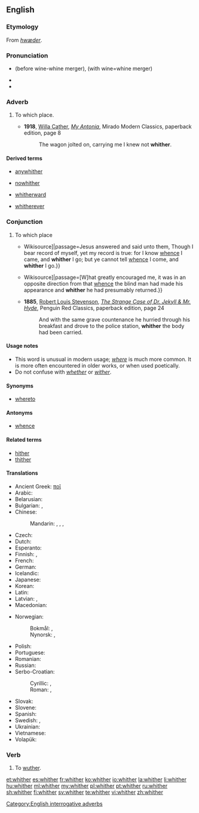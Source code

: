 ==English==

===Etymology===
From {{etyl|ang|en}} ''[[hwæder]]''.

===Pronunciation===

* {{IPA|/ʍɪðɚ/}} (before wine-whine merger), {{IPA|/wɪðɚ/}} (with wine=whine merger)
* {{audio|en-us-whither.ogg|Audio (US)}}
* {{rhymes|ɪðə(r)}}

===Adverb===
{{en-adv|-}}

# {{context|literary|or|archaic|lang=en}} To which place.
#* '''1918''', [[w:Willa Cather|Willa Cather]], ''[[w:My Antonia|My Antonia]]'', Mirado Modern Classics, paperback edition, page 8
#*: The wagon jolted on, carrying me I knew not '''whither'''.

====Derived terms====
{{rel-top4|Terms derived from whither}}
* [[anywhither]]
{{rel-mid4}}
* [[nowhither]]
{{rel-mid4}}
* [[whitherward]]
{{rel-mid4}}
* [[whitherever]]
{{rel-bottom}}

===Conjunction===
{{en-con}}

# {{context|literary|or|archaic|lang=en}} To which place
#* {{quote-book|year=1611|title=King James Bible|section=John 8:14|url=[s:Bible (King James)/John{{!}}Wikisource]|passage=Jesus answered and said unto them, Though I bear record of myself, yet my record is true: for I know [[whence]] I came, and '''whither''' I go; but ye cannot tell [[whence]] I come, and '''whither''' I go.}}
#* {{quote-book|year=1883|author=Robert Louis Stevenson|title=Treasure Island|chapter=The Sea-chest|url=[s:Treasure Island/Chapter 4{{!}}Wikisource]|passage=[W]hat greatly encouraged me, it was in an opposite direction from that [[whence]] the blind man had made his appearance and '''whither''' he had presumably returned.}}
#* '''1885''', [[w:Robert Louis Stevenson|Robert Louis Stevenson]], ''[[w:The Strange Case of Dr. Jekyll & Mr. Hyde|The Strange Case of Dr. Jekyll & Mr. Hyde]]'', Penguin Red Classics, paperback edition, page 24
#*: And with the same grave countenance he hurried through his breakfast and drove to the police station, '''whither''' the body had been carried.

====Usage notes====
* This word is unusual in modern usage; ''[[where]]'' is much more common. It is more often encountered in older works, or when used poetically.
* Do not confuse with ''[[whether]]'' or ''[[wither]]''.

====Synonyms====
* [[whereto]]

====Antonyms====
* [[whence]]

====Related terms====
* [[hither]]
* [[thither]]

====Translations====
{{trans-top|to which place}}
* Ancient Greek: [[ποῖ]]
* Arabic: {{t-|ar|إلى أين|tr=ʾílā ʾáyn(a)|sc=Arab}}
* Belarusian: {{t-|be|куды|tr=kudý|sc=Cyrl}}
* Bulgarian: {{t-|bg|накъде|tr=nakǎdé}},  {{t-|bg|накъдето|tr=nakǎdéto}}
* Chinese:
*: Mandarin: {{t|cmn|哪兒|sc=Hani}}, {{t|cmn|哪儿|tr=nǎr|sc=Hani}}, {{t|cmn|哪裡|sc=Hani}}, {{t|cmn|哪里|tr=nǎlǐ|sc=Hani}}
* Czech: {{t+|cs|kam}}
* Dutch: {{t+|nl|waarheen}}
* Esperanto: {{t+|eo|kien}}
* Finnish: {{t+|fi|minne}}, {{t+|fi|jonne}}
* French: {{t+|fr|où}}
* German: {{t+|de|wohin}}
* Icelandic: {{t+|is|hvert}}
* Japanese: {{t+|ja|どこ|tr=doko-e|alt=どこへ|sc=Jpan}}
* Korean: {{t+|ko|어디|tr=eodi|sc=Kore}}
* Latin: {{t-|la|quo|alt=quō}}
* Latvian: {{t+|lv|kur}}, {{t-|lv|kurp}}
* Macedonian: {{t-|mk|каде|tr=káde}}
{{trans-mid}}
* Norwegian:
*: Bokmål: {{t+|nb|hvor}}, {{t-|nb|hvor hen}}
*: Nynorsk: {{t-|nn|kor}}, {{t-|nn|kvar}}
* Polish: {{t+|pl|dokąd}}
* Portuguese: {{t+|pt|aonde}}
* Romanian: {{t+|ro|încotro}}
* Russian: {{t+|ru|куда|tr=kudá}}
* Serbo-Croatian:
*: Cyrillic: {{t-|sh|куда}}, {{t-|sh|камо}}
*: Roman: {{t-|sh|kuda}}, {{t-|sh|kamo}}
* Slovak: {{t-|sk|kam}}
* Slovene: {{t+|sl|kam}}
* Spanish: {{t-|es|adónde}}
* Swedish: {{t+|sv|vart}}, {{t+|sv|varthän}}
* Ukrainian: {{t-|uk|куди|tr=kudý|sc=Cyrl}}
* Vietnamese: {{t+|vi|đâu}}
* Volapük: {{t+|vo|kipladio}}
{{trans-bottom}}

===Verb===
{{en-verb}}

# {{context|intransitive|obsolete|dialectal|lang=en}} To [[wuther]].

[[Category:English interrogative adverbs]]

[[et:whither]]
[[es:whither]]
[[fr:whither]]
[[ko:whither]]
[[io:whither]]
[[la:whither]]
[[li:whither]]
[[hu:whither]]
[[ml:whither]]
[[my:whither]]
[[pl:whither]]
[[pt:whither]]
[[ru:whither]]
[[sh:whither]]
[[fi:whither]]
[[sv:whither]]
[[te:whither]]
[[vi:whither]]
[[zh:whither]]